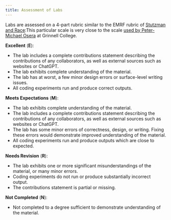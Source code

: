 ```yaml
---
title: Assessment of Labs
---
```



Labs are assessed on a 4-part rubric similar to the EMRF rubric of [Stutzman and Race](http://miss-serwy.weebly.com/uploads/1/2/1/6/12161802/emrf_rubric_1.pdf):[This particular scale is very close to the scale [used by Peter-Michael Osera](https://osera.cs.grinnell.edu/csc208/syllabus/#projects) at Grinnell College.]{.aside} 

**Excellent** (**E**): 

- The lab includes a complete contributions statement describing the contributions of any collaborators, as well as external sources such as websites or ChatGPT. 
- The lab exhibits complete understanding of the material. 
- The lab has at worst, a few minor design errors or surface-level writing issues. 
- All coding experiments run and produce correct outputs.  

**Meets Expectations** (**M**):

- The lab exhibits complete understanding of the material. 
- The lab includes a complete contributions statement describing the contributions of any collaborators, as well as external sources such as websites or ChatGPT. 
- The lab has some minor errors of correctness, design, or writing. Fixing these errors would demonstrate improved understanding of the material. 
- All coding experiments run and produce outputs which are close to expected. 

**Needs Revision** (**R**): 

- The lab exhibits one or more significant misunderstandings of the material, or many minor errors. 
- Coding experiments do not run or produce substantially incorrect output. 
- The contributions statement is partial or missing. 

**Not Completed** (**N**): 

- Not completed to a degree sufficient to demonstrate understanding of the material. 
